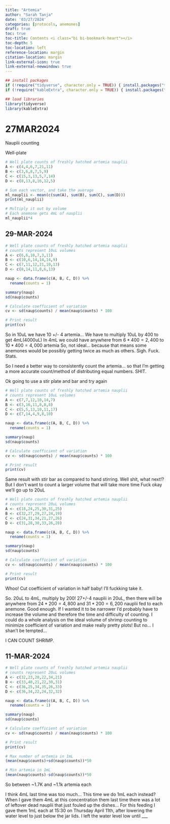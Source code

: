 ```yaml
---
title: "Artemia"
author: "Sarah Tanja"
date: '03/27/2024'
categories: [protocols, anemones]
draft: true
toc: true
toc-title: Contents <i class="bi bi-bookmark-heart"></i>
toc-depth: 5
toc-location: left
reference-location: margin
citation-location: margin
link-external-icon: true
link-external-newwindow: true
---
```



```r
## install packages
if (!require("tidyverse", character.only = TRUE)) { install.packages("tidyverse")}
if (!require("kableExtra", character.only = TRUE)) { install.packages("kableExtra")}
```

```r
## load libraries
library(tidyverse)
library(kableExtra)
```

# 27MAR2024

Nauplii counting

Well-plate

```r
# Well plate counts of freshly hatched artemia nauplii
A <- c(4,4,6,7,21,11)
B <- c(3,6,8,7,5,9)
C <- c(15,3,13,5,7,14)
D <- c(8,13,8,16,12,5)

# Sum each vector, and take the average
ml_nauplii <- mean(c(sum(A), sum(B), sum(C), sum(D)))
print(ml_nauplii)
```

```r
# Multiply it out by volume
# Each anemone gets 4mL of nauplii
ml_nauplii*4
```

## 29-MAR-2024

```r
# Well plate counts of freshly hatched artemia nauplii
# counts represent 10uL volumes
A <- c(6,6,10,7,3,11)
B <- c(10,6,14,14,14,9)
C <- c(7,11,12,21,10,13)
D <- c(8,14,11,8,6,13)

naup <- data.frame(c(A, B, C, D)) %>%
  rename(counts = 1)

summary(naup)
sd(naup$counts)

# Calculate coefficient of variation
cv <- sd(naup$counts) / mean(naup$counts) * 100

# Print result
print(cv)

```

So in 10uL we have 10 +/- 4 artemia... We have to multiply 10uL by 400 to get 4mL(4000uL) In 4mL we could have anywhere from $6*400 = 2,400$ to $10*400 = 4,000$ artemia So, not ideal... because that means some anemones would be possibly getting twice as much as others. Sigh. Fuck. Stats.

So I need a better way to consistently count the artemia... so that I'm getting a more accurate count/method of distributing equal numbers. SHIT.

Ok going to use a stir plate and bar and try again

```r
# Well plate counts of freshly hatched artemia nauplii
# counts represent 10uL volumes
A <- c(7,7,12,10,14,7)
B <- c(3,16,11,8,8,8)
C <- c(5,5,13,10,11,17)
D <- c(7,14,4,9,8,10)

naup <- data.frame(c(A, B, C, D)) %>%
  rename(counts = 1)

summary(naup)
sd(naup$counts)

# Calculate coefficient of variation
cv <- sd(naup$counts) / mean(naup$counts) * 100

# Print result
print(cv)

```

Same result with stir bar as compared to hand stirring. Well shit, what next!? But I don't want to count a larger volume that will take more time Fuck okay we'll go up to 20uL

```r
# Well plate counts of freshly hatched artemia nauplii
# counts represent 20uL volumes
A <- c(18,24,25,30,31,25)
B <- c(32,27,29,27,24,19)
C <- c(24,31,34,21,27,26)
D <- c(31,28,30,33,26,28)

naup <- data.frame(c(A, B, C, D)) %>%
  rename(counts = 1)

summary(naup)
sd(naup$counts)

# Calculate coefficient of variation
cv <- sd(naup$counts) / mean(naup$counts) * 100

# Print result
print(cv)

```

Whoo! Cut coefficient of variation in half baby! I'll fuckking take it.

So. 20uL to 4mL, multiply by 200! 27+/-4 nauplii in 20uL, then there will be anywhere from $24*200=4,800$ and $31*200=6,200$ nauplii fed to each anemone. Good enough. If I wanted it to be narrower I'd probably have to increase the volume and therefore the time and difficulty of counting. I could do a whole analysis on the ideal volume of shrimp counting to minimize coefficient of variation and make really pretty plots! But no... I shan't be tempted...

I CAN COUNT SHRIMP.

## 11-MAR-2024
```r
# Well plate counts of freshly hatched artemia nauplii
# counts represent 20uL volumes
A <- c(32,23,20,22,34,21)
B <- c(33,40,21,22,30,31)
C <- c(36,25,34,35,26,33)
D <- c(36,34,22,24,32,32)

naup <- data.frame(c(A, B, C, D)) %>%
  rename(counts = 1)

summary(naup)
sd(naup$counts)

# Calculate coefficient of variation
cv <- sd(naup$counts) / mean(naup$counts) * 100

# Print result
print(cv)

# Max number of artemia in 1mL
(mean(naup$counts)+sd(naup$counts))*50

# Min artemia in 1mL
(mean(naup$counts)-sd(naup$counts))*50

```
So between ~1.7K and ~1.1k artemia each

I think 4mL last time was too much...  This time we do 1mL each instead? When I gave them 4mL at this concentration them last time there was a lot of leftover dead nauplii that just fouled up the dishes...
For this feeding I gave them 1mL each at 15:30 on Thursday April 11th, after lowering the water level to just below the jar lids. I left the water level low until ___
